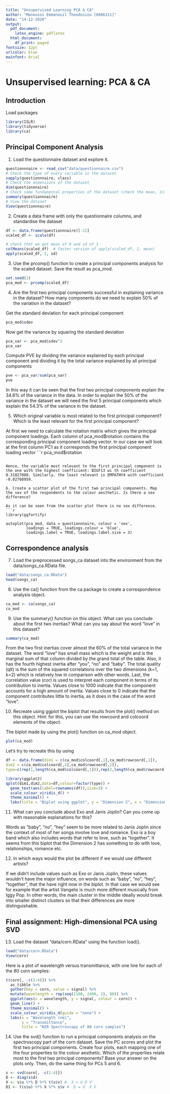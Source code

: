 ```yaml
---
title: "Unsupervised Learning PCA & CA"
author: "Manousos Emmanouil Theodosiou [6686311]"
date: "14-12-2020"
output:
  pdf_document:
    latex_engine: pdflatex
  html_document:
    df_print: paged
fontsize: 12pt
urlcolor: blue
mainfont: Arial
---
```


# Unsupervised learning: PCA & CA

## Introduction

Load packages
```r
library(ISLR)
library(tidyverse)
library(ca)
```

## Principal Component Analysis

1. Load the questionnaire dataset and explore it.
```r
questionnnaire <- read_csv("data/questionnaire.csv")
# Check the type of every variable in the dataset
sapply(questionnnaire, class)
# Check the dimensions of the dataset
dim(questionnnaire)
# Check some fundamental properties of the dataset (check the mean, 1st and 3rd quartile)
summary(questionnnaire)
# View the dataset
View(questionnnaire)
```

2. Create a data frame with only the questionnaire columns, and standardise the dataset

```r
df <- data.frame(questionnnaire)[-21]
scaled_df <- scale(df)

# check that we get mean of 0 and sd of 1
colMeans(scaled_df)  # faster version of apply(scaled_df, 2, mean)
apply(scaled_df, 2, sd)
```

3. Use the prcomp() function to create a principal components analysis for the scaled dataset. Save the result as pca_mod.

```r
set.seed(1)
pca_mod <- prcomp(scaled_df)
```

4. Are the first two principal components successful in explaining variance in the dataset? How many components do we need to explain 50% of the variation in the dataset?

Get the standard deviation for each principal component
```r
pca_mod$sdev
```

Now get the variance by squaring the standard deviation
```r
pca_var <- pca_mod$sdev^2
pca_var
```

Compute PVE by dividing the variance explained by each principal component and dividing it by the total variance explained by all principal components
```r
pve <- pca_var/sum(pca_var)
pve
```

In this way it can be seen that the first two principal components explain the 34.6% of the variance in the data. In order to explain the 50% of the variance in the dataset we will need the first 5 principal components which explain the 54.3% of the variance in the dataset.


5. Which original variable is most related to the first principal component? Which is the least relevant for the first principal component?

At first we need to calculate the rotation matrix which gives the principal component loadings. Each column of pca_mod$rotation contains the corresponding principal component loading vector. In our case we will look at the first column PC1 as it corresponds the first principal component loading vector
```r
pca_mod$rotation
```

Hence, the variable most relevant to the first principal component is the one with the highest coefficient: BIGF13 wi th coefficient 0.31827888. Similarly, the least relevant is EMPATHY4 with coefficient -0.02768959.

6. Create a scatter plot of the first two principal components. Map the sex of the respondents to the colour aesthetic. Is there a sex difference?

As it can be seen from the scatter plot there is no sex difference.
```r
library(ggfortify)

autoplot(pca_mod, data = questionnnaire, colour = 'sex',
         loadings = TRUE, loadings.colour = 'blue',
         loadings.label = TRUE, loadings.label.size = 3)
```

## Correspondence analysis

7. Load the preprocessed songs_ca dataset into the environment from the data/songs_ca.RData file.

```r
load("data/songs_ca.RData")
head(songs_ca)
```

8. Use the ca() function from the ca package to create a correspondence analysis object.

```r
ca_mod <- ca(songs_ca)
ca_mod
```

9. Use the summary() function on this object. What can you conclude about the first two inertias? What can you say about the word “love” in this dataset?

```r
summary(ca_mod)
```

From the two first inertias cover almost the 60% of the total variance in the dataset. The word "love" has small mass which is the weight and is the marginal sum of that column divided by the grand total of the table. Also, it has the fourth highest inertia after "you", "no" and "baby". The total quality (qlt) is the sum of the squared correlations over the two dimensions (k=1, k=2) which is relatively low in comparison with other words. Last, the correlation value (cor) is used to interpret each component in terms of its contribution to inertia. Values close to 1000 indicate that the component accounts for a high amount of inertia. Values close to 0 indicate that the component contributes little to inertia, as it does in the case of the word "love".

10. Recreate using ggplot the biplot that results from the plot() method on this object. Hint: for this, you can use the rowcoord and colcoord elements of the object.

The biplot made by using the plot() function on ca_mod object.
```r
plot(ca_mod)
```

Let's try to recreate this by using 

```r
df <- data.frame(dim1 = c(ca_mod$colcoord[,1],ca_mod$rowcoord[,1]), 
dim2 = c(ca_mod$colcoord[,2],ca_mod$rowcoord[,2]),
type=c(rep(1,length(ca_mod$colcoord[,1])),rep(2,length(ca_mod$rowcoord[,1]))))

library(ggplot2)
qplot(dim1,dim2,data=df,colour=factor(type)) +
  geom_text(aes(label=rownames(df)),size=3) +
  scale_colour_viridis_d() + 
  theme_minimal() +
  labs(title = "Biplot using ggplot", y = "Dimension 2", x = "Dimension 1")
```


11. What can you conclude about Exo and Janis Joplin? Can you come up with reasonable explanations for this?

Words as "baby", "no", "hey" seem to be more related to Janis Joplin since the context of most of her songs involve love and romance. Exo is a boy band which also includes words that refer to love, such as "together". It seems from this biplot that the Dimension 2 has something to do with love, relationships, romance etc.

12. In which ways would the plot be different if we would use different artists?

If we didn't include values such as Exo or Janis Joplin, these values wouldn't have the major influence, on words such as "baby", "no", "hey", "together", that the have right now in the biplot. In that case we would see for example that the artist Vangelis is much more different musically from Iggy Pop. In other words, the main cluster in the middle ideally would break into smaller distinct clusters so that their differences are more distinguishable.

## Final assignment: High-dimensional PCA using SVD

13. Load the dataset “data/corn.RData” using the function load().

```r
load("data/corn.RData")
View(corn)
```

Here is a plot of wavelength versus transmittance, with one line for each of the 80 corn samples:

```r
t(corn[, -c(1:4)]) %>% 
  as_tibble %>% 
  gather(key = corn, value = signal) %>% 
  mutate(wavelength = rep(seq(1100, 2498, 2), 80)) %>% 
  ggplot(aes(x = wavelength, y = signal, colour = corn)) +
  geom_line() +
  theme_minimal() +
  scale_colour_viridis_d(guide = "none") +
  labs(x = "Wavelength (nm)",
       y = "Transmittance",
       title = "NIR Spectroscopy of 80 corn samples")
```

14. Use the svd() function to run a principal components analysis on the spectroscopy part of the corn dataset. Save the PC scores and plot the first two principal components. Create four plots, each mapping one of the four properties to the colour aesthetic. Which of the properties relate most to the first two principal components? Base your answer on the plots only. Then, do the same thing for PCs 5 and 6.

```r
s <- svd(corn[, -c(1:4)])
D <- diag(s$d)
X <- s$u %*% D %*% t(s$v) #  X = U D V'
D1 <- t(s$u) %*% X %*% s$v #  D = U' X V

```



